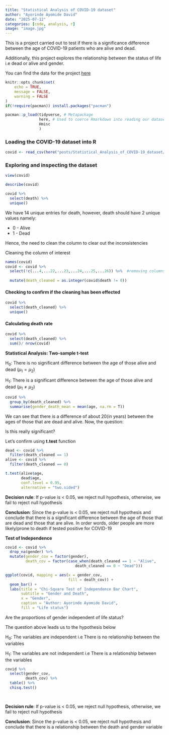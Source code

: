 ```yaml
---
title: "Statistical Analysis of COVID-19 dataset"
author: "Ayorinde Ayomide David"
date: "2025-07-12"
categories: [code, analysis, r]
image: "image.jpg"
---
```


This is a project carried out to test if there is a significance difference between the age of COVID-19 patients who are alive and dead.

Additionally, this project explores the relationship between the status of life i.e dead or alive and gender.

You can find the data for the project [here](https://www.youtube.com/redirect?event=video_description&redir_token=QUFFLUhqbWlxR2UxWHlxVEVZZ3M4UlI1bi1pOXllTDF2QXxBQ3Jtc0ttMW5waktJUFNvRUo5WE1CVl9kcl95TVF4X1RoTWpoOHc1UVUxSGJYOGlHeS1RLWU3MTVob1JueHhfN2tuQ1JsMDkyem1ZYUNwenVvVUNlNzZjQWY2cHFCdXNBZUx5YWlieXk4dy04ZmZxWXhXMUFENA&q=https%3A%2F%2Fwww.kaggle.com%2Fsudalairajkumar%2Fnovel-corona-virus-2019-dataset%2Fdownload%2FuMF6QnlPB7ScS6BxTw1I%252Fversions%252Fe03zBLHwzT7b8fR01UTk%252Ffiles%252FCOVID19_line_list_data.csv%3FdatasetVersionNumber%3D25&v=D_CNmYkGRUc)


```r
knitr::opts_chunk$set(
	echo = TRUE,
	message = FALSE,
	warning = FALSE
)
if(!require(pacman)) install.packages("pacman")

pacman::p_load(tidyverse, # Metapackage
               here, # Used to coerce Rmarkdown into reading our dataset from a seperate folder
               Hmisc
               )
```

### Loading the COVID-19 dataset into R

```r

covid <- read_csv(here("posts/Statistical_Analysis_of_COVID-19_dataset/data/COVID19_line_list_data.csv"))
```

### Exploring and inspecting the dataset

```r
view(covid)

describe(covid)

covid %>% 
  select(death) %>% 
  unique()
```

We have 14 unique entries for death, however, death should have 2 unique values namely:

-   0 - Alive
-   1 - Dead

Hence, the need to clean the column to clear out the inconsistencies

Cleaning the column of interest

```r
names(covid)
covid <- covid %>% 
  select(!c(...4,...22,...23,...24,...25,...26)) %>%  #removing columns with all observation missing
  
  mutate(death_cleaned = as.integer(covid$death != 0))

```

#### Checking to confirm if the cleaning has been effected

```r
covid %>% 
  select(death_cleaned) %>% 
  unique()

```

#### Calculating death rate

```r
covid %>% 
  select(death_cleaned) %>% 
  sum()/ nrow(covid)

```

**Statistical Analysis: Two-sample t-test**

H~0~: There is no significant difference between the age of those alive and dead ($\mu_1 = \mu_2$)

H~1~: There is a significant difference between the age of those alive and dead ($\mu_1 \ne \mu_2$)

```r
covid %>% 
  group_by(death_cleaned) %>% 
  summarise(gender_death_mean = mean(age, na.rm = T))

```

We can see that there is a difference of about 20(in years) between the ages of those that are dead and alive. Now, the question:

Is this really significant?

Let's confirm using **t.test** function

```r
dead <- covid %>% 
  filter(death_cleaned == 1)
alive <- covid %>% 
  filter(death_cleaned == 0)

t.test(alive$age,
       dead$age,
       conf.level = 0.95,
       alternative = "two.sided")


```

**Decision rule**: If p-value is \< 0.05, we reject null hypothesis, otherwise, we fail to reject null hypothesis

**Conclusion**: Since the p-value is \< 0.05, we reject null hypothesis and conclude that there is a significant difference between the age of those that are dead and those that are alive. In order words, older people are more likely/prone to death if tested positive for COVID-19

**Test of Independence**

```r
covid <- covid %>% 
  drop_na(gender) %>% 
  mutate(gender_cov = factor(gender),
         death_cov = factor(case_when(death_cleaned == 1 ~ "Alive",
                               death_cleaned == 0 ~ "Dead")))

ggplot(covid, mapping = aes(x = gender_cov,
                            fill = death_cov)) +
  geom_bar() +
  labs(title = "Chi-Square Test of Independence Bar Chart",
       subtitle = "Gender and Death",
       x = "Gender",
       caption = "Author: Ayorinde Ayomide David",
       fill = "Life status")

```




Are the proportions of gender independent of life status?

The question above leads us to the hypothesis below

H~0~: The variables are independent i.e There is no relationship between the variables

H~1~: The variables are not independent i.e There is a relationship between the variables

```r
covid %>% 
  select(gender_cov,
         death_cov) %>% 
  table() %>% 
  chisq.test()

  
```

**Decision rule**: If p-value is \< 0.05, we reject null hypothesis, otherwise, we fail to reject null hypothesis

**Conclusion**: Since the p-value is \< 0.05, we reject null hypothesis and conclude that there is a relationship between the death and gender variable